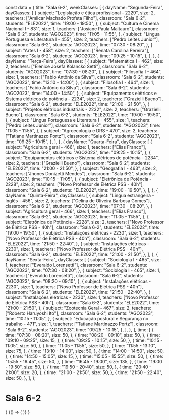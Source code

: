 const data = {
  title: "Sala 6-2",
  weekClasses: [
    {
      dayName: "Segunda-Feira",
      dayClasses: [
        {
          subject: "Legislação e ética profissional - 2229",
          size: 2,
          teachers: ["Amilcar Machado Profeta Filho"],
          classroom: "Sala 6-2",
          students: "ELE2022",
          time: "19:00 - 19:50",
        },
        {
          subject: "Cultura e Cinema Nacional I - 831",
          size: 1,
          teachers: ["Josiane Paula Maltauro"],
          classroom: "Sala 6-2",
          students: "AGO2023",
          time: "11:05 - 11:55",
        },
        {
          subject: "Língua Portuguesa e Literatura I - 455",
          size: 2,
          teachers: ["Pedro Leites Junior"],
          classroom: "Sala 6-2",
          students: "AGO2023",
          time: "07:30 - 08:20",
        },
        {
          subject: "Artes I - 458",
          size: 2,
          teachers: ["Renata Carolina Pereira"],
          classroom: "Sala 6-2",
          students: "AGO2023",
          time: "09:25 - 10:15",
        },
      ],
    },
    {
      dayName: "Terça-Feira",
      dayClasses: [
        {
          subject: "Matemática I - 462",
          size: 2,
          teachers: ["Elenice Josefa Kolancko Setti"],
          classroom: "Sala 6-2",
          students: "AGO2023",
          time: "07:30 - 08:20",
        },
        {
          subject: "Filosofia I - 464",
          size: 1,
          teachers: ["Fabio Antônio da Silva"],
          classroom: "Sala 6-2",
          students: "AGO2023",
          time: "13:10 - 14:00",
        },
        {
          subject: "Filosofia I - 464",
          size: 1,
          teachers: ["Fabio Antônio da Silva"],
          classroom: "Sala 6-2",
          students: "AGO2023",
          time: "14:00 - 14:50",
        },
        {
          subject:
            "Equipamentos elétricos e Sistema elétricos de potência - 2234",
          size: 2,
          teachers: ["Grazielli Bueno"],
          classroom: "Sala 6-2",
          students: "ELE2022",
          time: "21:00 - 21:50",
        },
        {
          subject: "Projetos elétricos industriais - 2232",
          size: 2,
          teachers: ["Grazielli Bueno"],
          classroom: "Sala 6-2",
          students: "ELE2022",
          time: "19:00 - 19:50",
        },
        {
          subject: "Língua Portuguesa e Literatura I - 455",
          size: 1,
          teachers: ["Pedro Leites Junior"],
          classroom: "Sala 6-2",
          students: "AGO2023",
          time: "11:05 - 11:55",
        },
        {
          subject: "Agroecologia e DRS - 470",
          size: 2,
          teachers: ["Tatiane Martinazzo Portz"],
          classroom: "Sala 6-2",
          students: "AGO2023",
          time: "09:25 - 10:15",
        },
      ],
    },
    {
      dayName: "Quarta-Feira",
      dayClasses: [
        {
          subject: "Agricultura geral - 466",
          size: 1,
          teachers: ["Elias Franco"],
          classroom: "Sala 6-2",
          students: "AGO2023",
          time: "09:25 - 10:15",
        },
        {
          subject:
            "Equipamentos elétricos e Sistema elétricos de potência - 2234",
          size: 2,
          teachers: ["Grazielli Bueno"],
          classroom: "Sala 6-2",
          students: "ELE2022",
          time: "21:00 - 21:50",
        },
        {
          subject: "Geografia I - 463",
          size: 2,
          teachers: ["Jhones Donizetti Mendes"],
          classroom: "Sala 6-2",
          students: "AGO2023",
          time: "10:15 - 11:05",
        },
        {
          subject: "Eletrônica de Potência - 2228",
          size: 2,
          teachers: ["Novo Professor de Elétrica PSS - 40h"],
          classroom: "Sala 6-2",
          students: "ELE2022",
          time: "19:00 - 19:50",
        },
      ],
    },
    {
      dayName: "Quinta-Feira",
      dayClasses: [
        {
          subject: "Língua estrangeira - Inglês - 456",
          size: 2,
          teachers: ["Celina de Oliveira Barbosa Gomes"],
          classroom: "Sala 6-2",
          students: "AGO2023",
          time: "07:30 - 08:20",
        },
        {
          subject: "Agricultura geral - 466",
          size: 1,
          teachers: ["Elias Franco"],
          classroom: "Sala 6-2",
          students: "AGO2023",
          time: "11:05 - 11:55",
        },
        {
          subject: "Eletrônica de Potência - 2228",
          size: 2,
          teachers: ["Novo Professor de Elétrica PSS - 40h"],
          classroom: "Sala 6-2",
          students: "ELE2022",
          time: "19:00 - 19:50",
        },
        {
          subject: "Instalações elétricas - 2230",
          size: 1,
          teachers: ["Novo Professor de Elétrica PSS - 40h"],
          classroom: "Sala 6-2",
          students: "ELE2022",
          time: "21:50 - 22:40",
        },
        {
          subject: "Instalações elétricas - 2230",
          size: 1,
          teachers: ["Novo Professor de Elétrica PSS - 40h"],
          classroom: "Sala 6-2",
          students: "ELE2022",
          time: "21:00 - 21:50",
        },
      ],
    },
    {
      dayName: "Sexta-Feira",
      dayClasses: [
        {
          subject: "Sociologia I - 465",
          size: 1,
          teachers: ["Everaldo Lorensetti"],
          classroom: "Sala 6-2",
          students: "AGO2023",
          time: "07:30 - 08:20",
        },
        {
          subject: "Sociologia I - 465",
          size: 1,
          teachers: ["Everaldo Lorensetti"],
          classroom: "Sala 6-2",
          students: "AGO2023",
          time: "08:20 - 09:10",
        },
        {
          subject: "Instalações elétricas - 2230",
          size: 1,
          teachers: ["Novo Professor de Elétrica PSS - 40h"],
          classroom: "Sala 6-2",
          students: "ELE2022",
          time: "21:50 - 22:40",
        },
        {
          subject: "Instalações elétricas - 2230",
          size: 1,
          teachers: ["Novo Professor de Elétrica PSS - 40h"],
          classroom: "Sala 6-2",
          students: "ELE2022",
          time: "21:00 - 21:50",
        },
        {
          subject: "Zootecnia Geral - 467",
          size: 2,
          teachers: ["Roberto Haruyoshi Ito"],
          classroom: "Sala 6-2",
          students: "AGO2023",
          time: "10:15 - 11:05",
        },
        {
          subject: "Educação postural e Segurança no trabalho - 471",
          size: 1,
          teachers: ["Tatiane Martinazzo Portz"],
          classroom: "Sala 6-2",
          students: "AGO2023",
          time: "09:25 - 10:15",
        },
      ],
    },
  ],
  time: [
    {
      time: "07:30 - 08:20",
      size: 50,
    },
    {
      time: "08:20 - 09:10",
      size: 50,
    },
    {
      time: "09:10 - 09:25",
      size: 15,
    },
    {
      time: "09:25 - 10:15",
      size: 50,
    },
    {
      time: "10:15 - 11:05",
      size: 50,
    },
    {
      time: "11:05 - 11:55",
      size: 50,
    },
    {
      time: "11:55 - 13:10",
      size: 75,
    },
    {
      time: "13:10 - 14:00",
      size: 50,
    },
    {
      time: "14:00 - 14:50",
      size: 50,
    },
    {
      time: "14:50 - 15:05",
      size: 15,
    },
    {
      time: "15:05 - 15:55",
      size: 50,
    },
    {
      time: "15:55 - 16:45",
      size: 50,
    },
    {
      time: "16:45 - 19:00",
      size: 135,
    },
    {
      time: "19:00 - 19:50",
      size: 50,
    },
    {
      time: "19:50 - 20:40",
      size: 50,
    },
    {
      time: "20:40 - 21:00",
      size: 20,
    },
    {
      time: "21:00 - 21:50",
      size: 50,
    },
    {
      time: "21:50 - 22:40",
      size: 50,
    },
  ],
};

# Sala 6-2

<div>
  {
    <BrowserOnly>
      {() => (
        <Grid
          title={data.title}
          weekClasses={data.weekClasses}
          time={data.time}
        />
      )}
    </BrowserOnly>
  }
</div>
